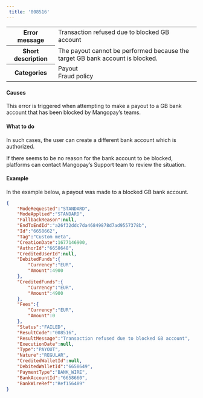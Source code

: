 ```yaml
---  
 title: '008516'  
---  
```

  
<table>
    <tbody>
        <tr>
            <th class="header"><strong>Error message</strong></th>
            <td class="table-content">Transaction refused due to blocked GB account</td>
        </tr>
        <tr>
            <th class="header"><strong>Short description</strong></th>
            <td class="table-content">The payout cannot be performed because the target GB bank account is blocked.</td>
        </tr>
        <tr>
            <th class="header"><strong>Categories</strong></th>
            <td class="table-content">  
<div class="label">Payout</div>  
<div class="label">Fraud policy</div>
</td>
        </tr>
    </tbody>
</table>  

#### Causes  

This error is triggered when attempting to make a payout to a GB bank account that has been blocked by Mangopay’s teams.  

#### What to do  

In such cases, the user can create a different bank account which is authorized.  

If there seems to be no reason for the bank account to be blocked, platforms can contact Mangopay’s Support team to review the situation.  

#### Example  

In the example below, a payout was made to a blocked GB bank account.  
```json API Response
{
    "ModeRequested":"STANDARD",
    "ModeApplied":"STANDARD",
    "FallbackReason":null,
    "EndToEndId":"a26f32ddc7da46849878d7ad9557378b",
    "Id":"6658662",
    "Tag":"Custom meta",
    "CreationDate":1677146900,
    "AuthorId":"6658648",
    "CreditedUserId":null,
    "DebitedFunds":{
        "Currency":"EUR",
        "Amount":4900
    },
    "CreditedFunds":{
        "Currency":"EUR",
        "Amount":4900
    },
    "Fees":{
        "Currency":"EUR",
        "Amount":0
    },
    "Status":"FAILED",
    "ResultCode":"008516",
    "ResultMessage":"Transaction refused due to blocked GB account",
    "ExecutionDate":null,
    "Type":"PAYOUT",
    "Nature":"REGULAR",
    "CreditedWalletId":null,
    "DebitedWalletId":"6658649",
    "PaymentType":"BANK_WIRE",
    "BankAccountId":"6658660",
    "BankWireRef":"Ref156489"
}
```